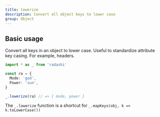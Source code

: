 ```yaml
---
title: lowerize
description: Convert all object keys to lower case
group: Object
---
```


## Basic usage

Convert all keys in an object to lower case. Useful to standardize attribute key casing. For example, headers.

```ts
import * as _ from 'radashi'

const ra = {
  Mode: 'god',
  Power: 'sun',
}

_.lowerize(ra) // => { mode, power }
```

The `_.lowerize` function is a shortcut for `_.mapKeys(obj, k => k.toLowerCase())`
